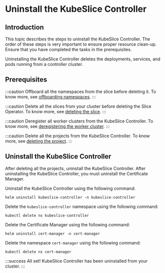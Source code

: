 # Uninstall the KubeSlice Controller

## Introduction
This topic describes the steps to uninstall the KubeSlice Controller.
The order of these steps is very important to ensure proper resource
clean-up. Ensure that you have completed the tasks in the
prerequisites.

Uninstalling the KubeSlice Controller deletes the deployments, services, and pods running 
from a controller cluster.

## Prerequisites

:::caution
Offboard all the namespaces from the slice before deleting it. To know
more, see [offboarding namespaces](/versioned_docs/version-0.5.0/getting-started-with-cloud-clusters/uninstalling-kubeslice/offboarding-namespaces.mdx).
:::

:::caution
Delete all the slices from your cluster before deleting the Slice
Operator. To know more, see [deleting the slice](/versioned_docs/version-0.5.0/getting-started-with-cloud-clusters/uninstalling-kubeslice/deleting-the-slice.mdx).
:::

:::caution
Deregister all worker clusters from the KubeSlice Controller. To know
more, see [deregistering the worker cluster](/versioned_docs/version-0.5.0/getting-started-with-cloud-clusters/uninstalling-kubeslice/deregistering-the-worker-cluster.mdx).
:::

:::caution
Delete all the projects from the KubeSlice Controller. To know more, see 
[deleting the project](/versioned_docs/version-0.5.0/getting-started-with-cloud-clusters/uninstalling-kubeslice/deleting-the-project.mdx).
:::

## Uninstall the KubeSlice Controller
After deleting all the projects, uninstall the KubeSlice Controller. 
After uninstalling the KubeSlice Controller, you must uninstall the Certificate Manager.

Uninstall the KubeSlice Controller using the following command:

``` 
helm uninstall kubeslice-controller -n kubeslice-controller
```

Delete the `kubeslice-controller` namespace using the following command:

```
kubectl delete ns kubeslice-controller
```

Delete the Certificate Manager using the following command:

``` 
helm uninstall cert-manager -n cert-manager
```

Delete the namespace `cert-manager` using the following command:

```
kubectl delete ns cert-manager
```

:::success
All set! KubeSlice Controller has been uninstalled from your cluster.
:::
